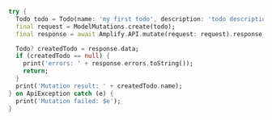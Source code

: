 ```dart
try {
  Todo todo = Todo(name: 'my first todo', description: 'todo description');
  final request = ModelMutations.create(todo);
  final response = await Amplify.API.mutate(request: request).response;

  Todo? createdTodo = response.data;
  if (createdTodo == null) {
    print('errors: ' + response.errors.toString());
    return;
  }
  print('Mutation result: ' + createdTodo.name);
} on ApiException catch (e) {
  print('Mutation failed: $e');
}
```
